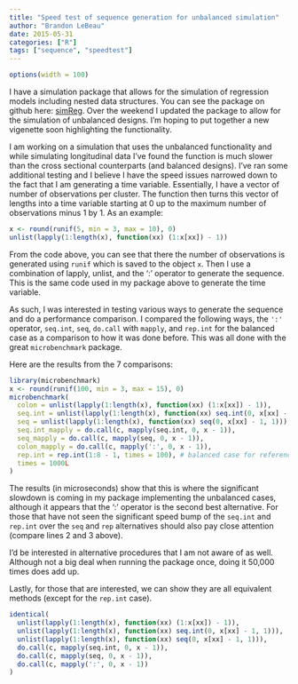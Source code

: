 ```yaml
---
title: "Speed test of sequence generation for unbalanced simulation"
author: "Brandon LeBeau"
date: 2015-05-31
categories: ["R"]
tags: ["sequence", "speedtest"]
---
```


```r
options(width = 100)
```


I have a simulation package that allows for the simulation of regression models including nested data structures. You can see the package on github here: [simReg](https://github.com/lebebr01/simReg). Over the weekend I updated the package to allow for the simulation of unbalanced designs. I'm hoping to put together a new vigenette soon highlighting the functionality. 

I am working on a simulation that uses the unbalanced functionality and while simulating longitudinal data I've found the function is much slower than the cross sectional counterparts (and balanced designs). I've ran some additional testing and I believe I have the speed issues narrowed down to the fact that I am generating a time variable. Essentially, I have a vector of number of observations per cluster. The function then turns this vector of lengths into a time variable starting at 0 up to the maximum number of observations minus 1 by 1. As an example:

```r
x <- round(runif(5, min = 3, max = 10), 0)
unlist(lapply(1:length(x), function(xx) (1:x[xx]) - 1))
```

From the code above, you can see that there the number of observations is generated using `runif` which is saved to the object `x`. Then I use a combination of lapply, unlist, and the ':' operator to generate the sequence. This is the same code used in my package above to generate the time variable. 

As such, I was interested in testing various ways to generate the sequence and do a performance comparison. I compared the following ways, the `':'` operator, `seq.int`, `seq`, `do.call` with `mapply`, and `rep.int` for the balanced case as a comparison to how it was done before. This was all done with the great `microbenchmark` package.

Here are the results from the 7 comparisons:

```r
library(microbenchmark)
x <- round(runif(100, min = 3, max = 15), 0)
microbenchmark(
  colon = unlist(lapply(1:length(x), function(xx) (1:x[xx]) - 1)),
  seq.int = unlist(lapply(1:length(x), function(xx) seq.int(0, x[xx] - 1, 1))),
  seq = unlist(lapply(1:length(x), function(xx) seq(0, x[xx] - 1, 1))),
  seq.int_mapply = do.call(c, mapply(seq.int, 0, x - 1)),
  seq_mapply = do.call(c, mapply(seq, 0, x - 1)),
  colon_mapply = do.call(c, mapply(':', 0, x - 1)),
  rep.int = rep.int(1:8 - 1, times = 100), # balanced case for reference.
  times = 1000L
)

```

The results (in microseconds) show that this is where the significant slowdown is coming in my package implementing the unbalanced cases, although it appears that the ':' operator is the second best alternative. For those that have not seen the significant speed bump of the `seq.int` and `rep.int` over the `seq` and `rep` alternatives should also pay close attention (compare lines 2 and 3 above). 

I'd be interested in alternative procedures that I am not aware of as well. Although not a big deal when running the package once, doing it 50,000 times does add up.

Lastly, for those that are interested, we can show they are all equivalent methods (except for the `rep.int` case).

```r
identical(
  unlist(lapply(1:length(x), function(xx) (1:x[xx]) - 1)),
  unlist(lapply(1:length(x), function(xx) seq.int(0, x[xx] - 1, 1))),
  unlist(lapply(1:length(x), function(xx) seq(0, x[xx] - 1, 1))),
  do.call(c, mapply(seq.int, 0, x - 1)),
  do.call(c, mapply(seq, 0, x - 1)),
  do.call(c, mapply(':', 0, x - 1))
)

```



